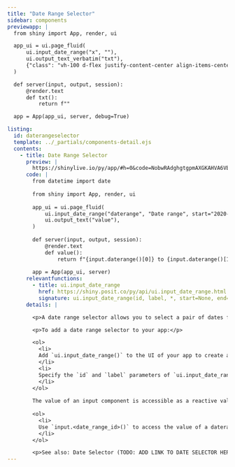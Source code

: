```yaml
---
title: "Date Range Selector"
sidebar: components 
previewapp: |
  from shiny import App, render, ui

  app_ui = ui.page_fluid(
      ui.input_date_range("x", ""),
      ui.output_text_verbatim("txt"),
      {"class": "vh-100 d-flex justify-content-center align-items-center px-4"}
  )

  def server(input, output, session):
      @render.text
      def txt():
          return f""

  app = App(app_ui, server, debug=True)

listing:
  id: daterangeselector
  template: ../_partials/components-detail.ejs
  contents:
    - title: Date Range Selector
      preview: |
        https://shinylive.io/py/app/#h=0&code=NobwRAdghgtgpmAXGKAHVA6VBPMAaMAYwHsIAXOcpMAMwCdiYACAEygrIEt4nvVi6ZVuzgAdCOPqMmAZwAWnCNl4x+gpgEF0eJnUos4dHQFdO48WlQB9U0wC8TU1igBzOFZoAbUywAU4pkDHTgxFVGMyKzYKKzooCDd-MGjDeLdRfCYMgBERXTSxTJkyKEE7DIAmAAZqgFoqgEZ6hoyASjwAoKdiCPDIigAPMiSANyhvQvbxVvMJCAMaWUMRw18wiJ0esj6dGTgZGU5SVsROwIABLb6zpnO9ecMMQbIbhaYxid8Tm6DdODJjHQIEwaBkQOsyBgUnEEnAvsAqgBdAC+TDIxCY4IgfShIhhiVawAaKIysws6HsmnQvksNk4u2WhlaYGRiKAA
      code: |
        from datetime import date
        
        from shiny import App, render, ui
        
        app_ui = ui.page_fluid(
            ui.input_date_range("daterange", "Date range", start="2020-01-01"), #<<
            ui.output_text("value"),
        )
        
        def server(input, output, session):
            @render.text
            def value():
                return f"{input.daterange()[0]} to {input.daterange()[1]}"
        
        app = App(app_ui, server)
      relevantfunctions:
        - title: ui.input_date_range
          href: https://shiny.posit.co/py/api/ui.input_date_range.html
          signature: ui.input_date_range(id, label, *, start=None, end=None, min=None, max=None, format='yyyy-mm-dd', startview='month', weekstart=0, language='en', separator=' to ', width=None, autoclose=True)
      details: |

        <p>A date range selector allows you to select a pair of dates from two calendars. </p>

        <p>To add a date range selector to your app:</p>

        <ol>
          <li>
          Add `ui.input_date_range()` to the UI of your app to create a date range selector. Where you call this function will determine where the date range selector will appear within the app's layout. 
          </li>
          <li>
          Specify the `id` and `label` parameters of `ui.input_date_range()` to define the identifier and label of the daterange selector. `ui.input_date_range()` also includes various optional parameters, including `start` and `end`, which set the initial start and end dates.
          </li>
        </ol>
        
        The value of an input component is accessible as a reactive value within the `server()` function. To access the value of a daterange selector:</p>
        
        <ol>
          <li>
          Use `input.<date_range_id>()` to access the value of a daterange selector (e.g., `input.daterange()`). The server value of a daterange selector is a tuple of date objects. You can access the individual tuple elements using square brackets and indices (e.g., `input.daterange()[0]`).
          </li>
        </ol>

        <p>See also: Date Selector (TODO: ADD LINK TO DATE SELECTOR HERE)</p>
---
```


:::{.daterangeselector}
:::

